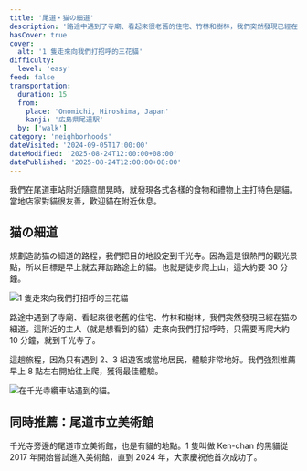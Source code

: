 ```yaml
---
title: '尾道・猫の細道'
description: '路途中遇到了寺廟、看起來很老舊的住宅、竹林和樹林，我們突然發現已經在猫の細道。另外，千光寺旁邊的尾道市立美術館也是有貓的地點。'
hasCover: true
cover:
  alt: '1 隻走來向我們打招呼的三花貓'
difficulty:
  level: 'easy'
feed: false
transportation:
  duration: 15
  from:
    place: 'Onomichi, Hiroshima, Japan'
    kanji: '広島県尾道駅'
  by: ['walk']
category: 'neighborhoods'
dateVisited: '2024-09-05T17:00:00'
dateModified: '2025-08-24T12:00:00+08:00'
datePublished: '2025-08-24T12:00:00+08:00'
---
```



<Abstract transportation={frontmatter.transportation} />

我們在尾道車站附近隨意閒晃時，就發現各式各樣的食物和禮物上主打特色是貓。當地店家對貓很友善，歡迎貓在附近休息。

## 猫の細道

規劃造訪猫の細道的路程，我們把目的地設定到千光寺。因為這是很熱門的觀光景點，所以目標是早上就去拜訪路途上的貓。也就是徒步爬上山，這大約要 30 分鐘。

![1 隻走來向我們打招呼的三花貓](@assets/nekonohosomichi/welcome.jpg)

路途中遇到了寺廟、看起來很老舊的住宅、竹林和樹林，我們突然發現已經在猫の細道。這附近的主人（就是想看到的貓）走來向我們打招呼時，只需要再爬大約 10 分鐘，就到千光寺了。

這趟旅程，因為只有遇到 2、3 組遊客或當地居民，體驗非常地好。我們強烈推薦早上 8 點左右開始往上爬，獲得最佳體驗。

![在千光寺纜車站遇到的貓。](@assets/nekonohosomichi/station.jpg)

## 同時推薦：尾道市立美術館

千光寺旁邊的尾道市立美術館，也是有貓的地點。1 隻叫做 Ken-chan 的黑貓從 2017 年開始嘗試進入美術館，直到 2024 年，大家慶祝他首次成功了。
